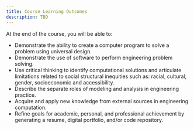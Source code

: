 ```yaml
---
title: Course Learning Outcomes
description: TBD
---
```


At the end of the course, you will be able to:

- Demonstrate the ability to create a computer program to solve a problem using universal design.
- Demonstrate the use of software to perform engineering problem solving.
- Use critical thinking to identify computational solutions and articulate limitations related to social structural inequities such as: racial, cultural, gender, socioeconomic and accessibility.
- Describe the separate roles of modeling and analysis in engineering practice.
- Acquire and apply new knowledge from external sources in engineering computation.
- Refine goals for academic, personal, and professional achievement by generating a resume, digital portfolio, and/or code repository.
